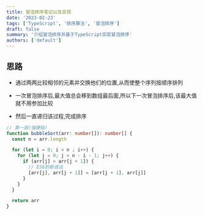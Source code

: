 ```yaml
---
title: 冒泡排序笔记以及实现
date: '2023-02-23'
tags: ['TypeScript', '排序算法', '冒泡排序']
draft: false
summary: '介绍冒泡排序并基于TypeScript实现冒泡排序'
authors: ['default']
---
```


## 思路

- 通过两两比较相邻的元素并交换他们的位置,从而使整个序列按顺序排列

- 一次冒泡排序后,最大值总会移到数组最后面,所以下一次冒泡排序后,该最大值就不用参加比较

- 然后一直递归该过程,完成排序

```ts:bubbleSort.ts
// 第一版(强硬版)
function bubbleSort(arr: number[]): number[] {
  const n = arr.length

  for (let i = 0; i < n ; i++) {
    for (let j = 0; j < n - i - 1; j++) {
      if (arr[j] > arr[j + 1]) {
        // ES6的新语法
        [arr[j], arr[j + 1]] = [arr[j + 1], arr[j]]
      }
    }
  }

  return arr
}
```
